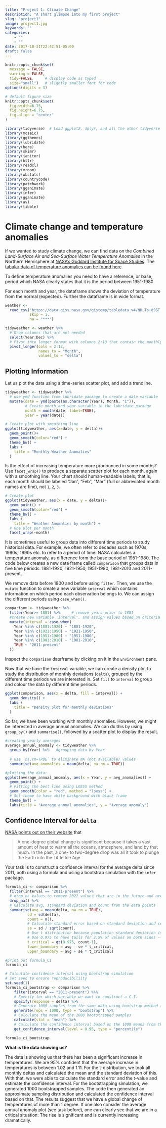 ```yaml
---
title: "Project 1: Climate Change"
description: "A short glimpse into my first project"
slug: "project1"
image: project1.jpg
keywords: ""
categories: 
    - ""
    - ""
date: 2017-10-31T22:42:51-05:00
draft: false
---
```


```r
knitr::opts_chunk$set(
  message = FALSE, 
  warning = FALSE, 
  tidy=FALSE,     # display code as typed
  size="small")   # slightly smaller font for code
options(digits = 3)

# default figure size
knitr::opts_chunk$set(
  fig.width=6.75, 
  fig.height=6.75,
  fig.align = "center"
)
```

```r
library(tidyverse)  # Load ggplot2, dplyr, and all the other tidyverse packages
library(mosaic)
library(ggthemes)
library(lubridate)
library(here)
library(skimr)
library(janitor)
library(httr)
library(readxl)
library(vroom)
library(wbstats)
library(countrycode)
library(patchwork)
library(gganimate)
library(infer)
library(gganimate)
library(av)
library(tibble)
```

# Climate change and temperature anomalies

If we wanted to study climate change, we can find data on the *Combined
Land-Surface Air and Sea-Surface Water Temperature Anomalies* in the
Northern Hemisphere at [NASA's Goddard Institute for Space
Studies](https://data.giss.nasa.gov/gistemp). The [tabular data of
temperature anomalies can be found
here](https://data.giss.nasa.gov/gistemp/tabledata_v4/NH.Ts+dSST.txt)

To define temperature anomalies you need to have a reference, or base,
period which NASA clearly states that it is the period between
1951-1980.

For each month and year, the dataframe shows the deviation of
temperature from the normal (expected). Further the dataframe is in wide
format.

```r

weather <- 
  read_csv("https://data.giss.nasa.gov/gistemp/tabledata_v4/NH.Ts+dSST.csv", 
           skip = 1, 
           na = "***")

```


```r
tidyweather <- weather %>% 
  # Drop columns that are not needed
  select(Year:Dec) %>% 
  # Pivot into longer format with columns 2:13 that contain the monthly data
  pivot_longer(cols = 2:13, 
               names_to = "Month", 
               values_to = "delta")
```

## Plotting Information

Let us plot the data using a time-series scatter plot, and add a
trendline. 

```r

tidyweather <- tidyweather %>%
  # use ymd function from lubridate package to create a date variable
  mutate(date = ymd(paste(as.character(Year), Month, "1")),
         # Create month and year variable in the lubridate package
         month = month(date, label=TRUE),
         year = year(date))

# Create plot with smoothing line
ggplot(tidyweather, aes(x=date, y = delta))+
  geom_point()+
  geom_smooth(color="red") +
  theme_bw() +
  labs (
    title = "Monthly Weather Anomalies"
  )

```

Is the effect of increasing temperature more pronounced in some months?
Use `facet_wrap()` to produce a separate scatter plot for each month,
again with a smoothing line. Your chart should human-readable labels;
that is, each month should be labeled "Jan", "Feb", "Mar" (full or
abbreviated month names are fine), not `1`, `2`, `3`.

```r
# Create plot
ggplot(tidyweather, aes(x = date, y = delta))+
  geom_point() +
  geom_smooth(color="red") +
  theme_bw() +
  labs (
    title = "Weather Anomalies by month") + 
  # One plot per month
  facet_wrap(~month)
```

It is sometimes useful to group data into different time periods to
study historical data. For example, we often refer to decades such as
1970s, 1980s, 1990s etc. to refer to a period of time. NASA calculates
a temperature anomaly, as difference form the base period of 1951-1980.
The code below creates a new data frame called `comparison` that groups
data in five time periods: 1881-1920, 1921-1950, 1951-1980, 1981-2010
and 2011-present.

We remove data before 1800 and before using `filter`. Then, we use the
`mutate` function to create a new variable `interval` which contains
information on which period each observation belongs to. We can assign
the different periods using `case_when()`.

```r

comparison <- tidyweather %>% 
  filter(Year>= 1881) %>%     # remove years prior to 1881
  #create new variable 'interval', and assign values based on criteria below:
  mutate(interval = case_when(
    Year %in% c(1881:1920) ~ "1881-1920",
    Year %in% c(1921:1950) ~ "1921-1950",
    Year %in% c(1951:1980) ~ "1951-1980",
    Year %in% c(1981:2010) ~ "1981-2010",
    TRUE ~ "2011-present"
  ))

```

Inspect the `comparison` dataframe by clicking on it in the
`Environment` pane.

Now that we have the `interval` variable, we can create a density plot
to study the distribution of monthly deviations (`delta`), grouped by
the different time periods we are interested in. Set `fill` to
`interval` to group and colour the data by different time periods.

```r
ggplot(comparison, aes(x = delta, fill = interval)) + 
  geom_density() +
  labs (
    title = "Density plot for monthly deviations"
  )


```

So far, we have been working with monthly anomalies. However, we might
be interested in average annual anomalies. We can do this by using
`group_by()` and `summarise()`, followed by a scatter plot to display
the result.

```r

#creating yearly averages
average_annual_anomaly <- tidyweather %>% 
  group_by(Year) %>%   #grouping data by Year
  
  # use `na.rm=TRUE` to eliminate NA (not available) values 
  summarise(avg_anomalies = mean(delta, na.rm = TRUE)) 

#plotting the data:
ggplot(average_annual_anomaly, aes(x = Year, y = avg_anomalies)) + 
  geom_point() + 
  # Fitting the best line using LOESS method
  geom_smooth(color = "red", method = "loess") + 
  # Set theme to have white background with black frame
  theme_bw() + 
  labs(title = "Average annual anomalies", y = "Average anomaly")
```

## Confidence Interval for `delta`

[NASA points out on their
website](https://earthobservatory.nasa.gov/world-of-change/decadaltemp.php)
that

> A one-degree global change is significant because it takes a vast
> amount of heat to warm all the oceans, atmosphere, and land by that
> much. In the past, a one- to two-degree drop was all it took to plunge
> the Earth into the Little Ice Age.

Your task is to construct a confidence interval for the average 
delta since 2011, both using a formula and using a bootstrap simulation
with the `infer` package.

```r

formula_ci <- comparison %>% 
  filter(interval == "2011-present") %>% 
  # drop na values to remove 2022 values that are in the future and are not yet available
  drop_na() %>% 
  # Calculate avg, standard deviation and count from the data points
  summarise(avg = mean(delta, na.rm = TRUE), 
          sd = sd(delta), 
          count = n(), 
          # Calculate standard error based on standard deviation and count
          se = sd / sqrt(count), 
          # Use t distribution because population standard deviation is not known
          # Use 0.975 to have tails for 2.5% of values on both sides --> results in 95% confidence interval 
          t_critical = qt(0.975, count-1), 
          lower_boundary = avg - se * t_critical, 
          upper_boundary = avg + se * t_critical) 

#print out formula_CI
formula_ci

# Calculate confidence interval using bootstrap simulation
# Set seed to ensure reproducibiliity
set.seed(1)
formula_ci_bootstrap <- comparison %>% 
    filter(interval == "2011-present") %>% 
    # Specify for which variable we want to construct a C.I.
    specify(response = delta) %>% 
    # Generate 1000 samples from the same data using bootstrap method (sampling with replacement)
    generate(reps = 1000, type = "bootstrap") %>% 
    # Calculate the mean of the 1000 bootstrapped samples
    calculate(stat = "mean") %>% 
    # Calculate the confidence interval based on the 1000 means from the bootstrapped samples
    get_confidence_interval(level = 0.95, type = "percentile")

formula_ci_bootstrap
```

**What is the data showing us?**

The data is showing us that there has been a significant increase in temperatures. We are 95% confident that the average increase in temperatures is between 1.02 and 1.11. For the t-distribution, we took all monthly deltas and calculated the mean and the standard deviation of this. With that, we were able to calculate the standard error and the t-value and estimate the confidence interval. For the bootstrapping simulation, we generated 1000 bootstrapped samples. The code then generated an approximate sampling distribution and calculated the confidence interval based on that. The results suggest that we have a global change of temperatures of more than 1 degree. If one also consider the average annual anomaly plot (see task before), one can clearly see that we are in a critical situation: The rise is significant and is currently increasing dramatically. 
